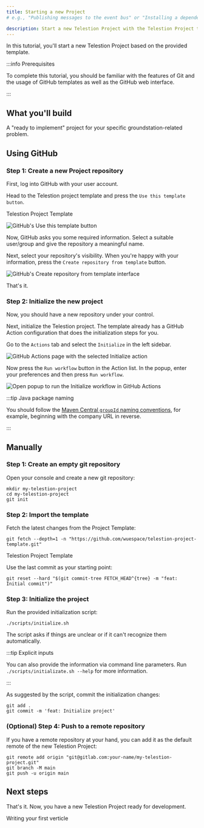 ```yaml
---
title: Starting a new Project
# e.g., "Publishing messages to the event bus" or "Installing a dependency using npm"

description: Start a new Telestion Project with the Telestion Project template
---
```


<!--
Tutorial
========

=== When to use this template:
Use this template when you want to give a quick, step-by-step tutorial for solving a specific
technical problem. Tutorials allow the reader to learn how to implement something within
their projects quickly.

=== When not to use this template:
When your article focuses more on a concept/technology and is not rooted in a specific technical
problem ("how to do XY?"), consider using a guide instead.

=== Guide or Tutorial
A tutorial provides a quick, technical "step-by-step" tutorial for a
given problem. Thus, a guide describes less the handling of a specific problem
and more the general interaction of the reader with a given concept.

Example with npm articles:
- "npm": (Concept, explaining what npm is)
- "Installing a dependency with npm" (Tutorial, providing a quick tutorial to
  solve a technical problem)
- "Managing dependencies with npm" (Guide, including both technical knowledge, but
  also best practices and more)

=== Writing tips:
- Write in the present tense
- Use neutral pronouns (they/them instead of he/she and him/her)
- Be respectful to everyone
- Be aware of the potential for cultural misunderstandings
- Provide explanations for what you do, but focus on the step-by-step guide
  without deeply explaining every technical decision and why it's best prcatice
  to do so (you can describe best practices in a guide, a tutorial must focus on
  keeping the "step by step" flow going)
-->

<!-- Relevant imports: -->


<!-- Short description of what the article covers: -->

In this tutorial, you'll start a new Telestion Project based on the provided
template.

:::info Prerequisites

To complete this tutorial, you should be familiar with the features of Git and
the usage of GitHub templates as well as the GitHub web interface.

:::

## What you'll build

A "ready to implement" project for your specific groundstation-related problem.

## Using GitHub

### Step 1: Create a new Project repository

First, log into GitHub with your user account.

Head to the Telestion project template and press the `Use this template button`.

<Reference to="https://github.com/wuespace/telestion-project-template">
	Telestion Project Template
</Reference>

<Image
	src="/img/new-project/github-use-this-template.png"
	alt="GitHub's Use this template button"
/>

Now, GitHub asks you some required information. Select a suitable user/group and
give the repository a meaningful name.

Next, select your repository's visibility. When you're happy with your
information, press the `Create repository from template` button.

<Image
	src="/img/new-project/github-create-repo.png"
	alt="GitHub's Create repository from template interface"
/>

That's it.

### Step 2: Initialize the new project

Now, you should have a new repository under your control.

Next, initialize the Telestion project. The template already has a GitHub Action
configuration that does the initialization steps for you.

Go to the `Actions` tab and select the `Initialize` in the left sidebar.

<Image
	src="/img/new-project/github-actions-initialize.png"
	alt="GitHub Actions page with the selected Initialize action"
/>

Now press the `Run workflow` button in the Action list. In the popup, enter your
preferences and then press `Run workflow`.

<Image
	src="/img/new-project/github-initialize-run-workflow.png"
	alt="Open popup to run the Initialize workflow in GitHub Actions"
/>

:::tip Java package naming

You should follow the
[Maven Central `groupId` naming conventions](https://maven.apache.org/guides/mini/guide-naming-conventions.html),
for example, beginning with the company URL in reverse.

:::

## Manually

### Step 1: Create an empty git repository

Open your console and create a new git repository:

````shell
mkdir my-telestion-project
cd my-telestion-project
git init
````

### Step 2: Import the template

Fetch the latest changes from the Project Template:

````shell
git fetch --depth=1 -n "https://github.com/wuespace/telestion-project-template.git"
````

<Reference to="https://github.com/wuespace/telestion-project-template">
	Telestion Project Template
</Reference>

Use the last commit as your starting point:

````shell
git reset --hard "$(git commit-tree FETCH_HEAD^{tree} -m "feat: Initial commit")"
````

### Step 3: Initialize the project

Run the provided initialization script:

````shell
./scripts/initialize.sh
````

The script asks if things are unclear or if it can't recognize them
automatically.

:::tip Explicit inputs

You can also provide the information via command line parameters. Run
`./scripts/initializate.sh --help` for more information.

:::

As suggested by the script, commit the initialization changes:

````shell
git add .
git commit -m 'feat: Initialize project'
````

### (Optional) Step 4: Push to a remote repository

If you have a remote repository at your hand, you can add it as the default
remote of the new Telestion Project:

````shell
git remote add origin "git@gitlab.com:your-name/my-telestion-project.git"
git branch -M main
git push -u origin main
````

## Next steps

<!-- Short concluding sentence: -->

That's it. Now, you have a new Telestion Project ready for development.

<!-- Links to next steps/related articles -->

<Reference to="/application/tutorials/writing-a-verticle">
	Writing your first verticle
</Reference>

<!--
Snippets
--------

<Reference to="../other-article">
    Relative Link to other article
</Reference>

<Reference to="https://www.example.com">
    Example Website
</Reference>
-->
